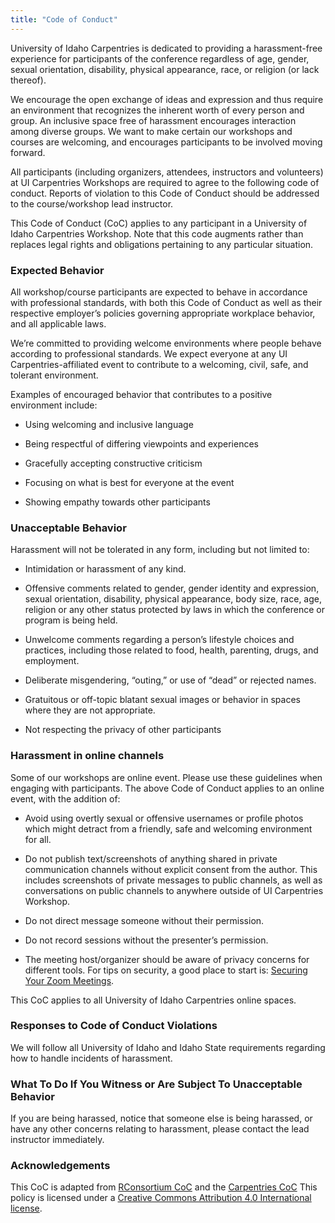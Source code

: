 ```yaml
---
title: "Code of Conduct"
---
```


University of Idaho Carpentries is dedicated to providing a harassment-free experience for participants of the conference regardless of age, gender, sexual orientation, disability, physical appearance, race, or religion (or lack thereof). 

We encourage the open exchange of ideas and expression and thus require an environment that recognizes the inherent worth of every person and group. An inclusive space free of harassment encourages interaction among diverse groups. We want to make certain our workshops and courses are welcoming, and encourages participants to be involved moving forward.

All participants (including organizers, attendees, instructors and volunteers) at UI Carpentries Workshops are required to agree to the following code of conduct. Reports of violation to this Code of Conduct should be addressed to the course/workshop lead instructor.

This Code of Conduct (CoC) applies to any participant in a University of Idaho Carpentries Workshop. Note that this code augments rather than replaces legal rights and obligations pertaining to any particular situation.

### Expected Behavior

All workshop/course participants are expected to behave in accordance with professional standards, with both this Code of Conduct as well as their respective employer's policies governing appropriate workplace behavior, and all applicable laws.

We’re committed to providing welcome environments where people behave according to professional standards. We expect everyone at any UI Carpentries-affiliated event to contribute to a welcoming, civil, safe, and tolerant environment.

Examples of encouraged behavior that contributes to a positive environment include:

- Using welcoming and inclusive language

- Being respectful of differing viewpoints and experiences

- Gracefully accepting constructive criticism

- Focusing on what is best for everyone at the event

- Showing empathy towards other participants


### Unacceptable Behavior

Harassment will not be tolerated in any form, including but not limited to:

- Intimidation or harassment of any kind.

- Offensive comments related to gender, gender identity and expression, sexual orientation, disability, physical appearance, body size, race, age, religion or any other status protected by laws in which the conference or program is being held.

- Unwelcome comments regarding a person's lifestyle choices and practices, including those related to food, health, parenting, drugs, and employment.

- Deliberate misgendering, “outing," or use of "dead" or rejected names.

- Gratuitous or off-topic blatant sexual images or behavior in spaces where they are not appropriate.

- Not respecting the privacy of other participants

### Harassment in online channels

Some of our workshops are online event. Please use these guidelines when engaging with participants. The above Code of Conduct applies to an online event, with the addition of:

- Avoid using overtly sexual or offensive usernames or profile photos which might detract from a friendly, safe and welcoming environment for all.

- Do not publish text/screenshots of anything shared in private communication channels without explicit consent from the author. This includes screenshots of private messages to public channels, as well as conversations on public channels to anywhere outside of UI Carpentries Workshop.

- Do not direct message someone without their permission.

- Do not record sessions without the presenter’s permission.

- The meeting host/organizer should be aware of privacy concerns for different tools. For tips on security, a good place to start is: [Securing Your Zoom Meetings](https://explore.zoom.us/docs/doc/Securing%20Your%20Zoom%20Meetings.pdf).

This CoC applies to all University of Idaho Carpentries online spaces. 

### Responses to Code of Conduct Violations

We will follow all University of Idaho and Idaho State requirements regarding how to handle incidents of harassment. 


### What To Do If You Witness or Are Subject To Unacceptable Behavior

If you are being harassed, notice that someone else is being harassed, or have any other concerns relating to harassment, please contact the lead instructor immediately.

### Acknowledgements

This CoC is adapted from [RConsortium CoC](https://github.com/RConsortium/IDEA-WG/blob/master/conduct/code-of-conduct.md) and the [Carpentries CoC](https://docs.carpentries.org/topic_folders/policies/code-of-conduct.html) This policy is licensed under a [Creative Commons Attribution 4.0 International license](https://creativecommons.org/licenses/by/4.0/).
